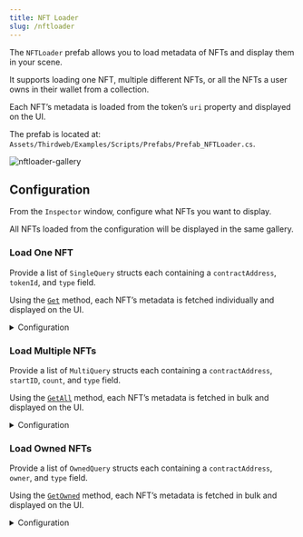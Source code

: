 ```yaml
---
title: NFT Loader
slug: /nftloader
---
```


The `NFTLoader` prefab allows you to load metadata of NFTs and display them in your scene.

It supports loading one NFT, multiple different NFTs, or all the NFTs a user owns in their wallet from a collection.

Each NFT&rsquo;s metadata is loaded from the token&rsquo;s `uri` property and displayed on the UI.

The prefab is located at: `Assets/Thirdweb/Examples/Scripts/Prefabs/Prefab_NFTLoader.cs`.

![nftloader-gallery](../assets/nft-gallery.png)

## Configuration

From the `Inspector` window, configure what NFTs you want to display.

All NFTs loaded from the configuration will be displayed in the same gallery.

### Load One NFT

Provide a list of `SingleQuery` structs each containing a `contractAddress`, `tokenId`, and `type` field.

Using the [`Get`](/unity/erc721#get) method, each NFT&rsquo;s metadata is fetched individually and displayed on the UI.

<details>
  <summary>Configuration</summary>
  <div>

#### contractAddress

The smart contract address of the NFT collection.

#### tokenId

The token ID of the NFT to load.

#### type

The type of NFT to load. Either `ERC721` or `ERC1155`.

</div>
</details>

### Load Multiple NFTs

Provide a list of `MultiQuery` structs each containing a `contractAddress`, `startID`, `count`, and `type` field.

Using the [`GetAll`](/unity/erc721supply#getall) method, each NFT&rsquo;s metadata is fetched in bulk and displayed on the UI.

<details>
  <summary>Configuration</summary>
  <div>

#### contractAddress

The smart contract address of the NFT collection.

#### startID

The token ID to start loading NFTs from.

#### count

The number of NFTs to load (starting from `startID`).

#### type

The type of NFT to load. Either `ERC721` or `ERC1155`.

</div>
</details>

### Load Owned NFTs

Provide a list of `OwnedQuery` structs each containing a `contractAddress`, `owner`, and `type` field.

Using the [`GetOwned`](/unity/erc721enumerable#getowned) method, each NFT&rsquo;s metadata is fetched in bulk and displayed on the UI.

<details>
  <summary>Configuration</summary>
  <div>

#### contractAddress

The smart contract address of the NFT collection.

#### owner

The wallet address of the wallet to load NFTs for.

#### type

The type of NFT to load. Either `ERC721` or `ERC1155`.

</div>
</details>
